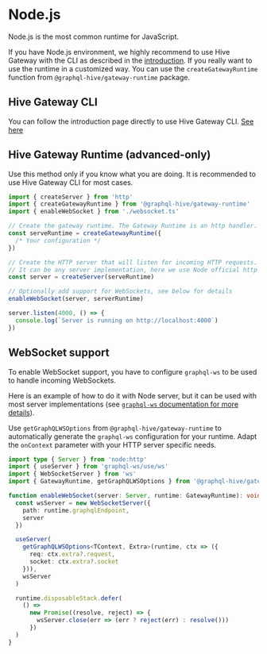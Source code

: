
# Node.js

Node.js is the most common runtime for JavaScript.

If you have Node.js environment, we highly recommend to use Hive Gateway with the CLI as described
in the [introduction](/docs/gateway). If you really want to use the runtime in a customized way. You
can use the `createGatewayRuntime` function from `@graphql-hive/gateway-runtime` package.

## Hive Gateway CLI

You can follow the introduction page directly to use Hive Gateway CLI. [See here](/docs/gateway)

## Hive Gateway Runtime (advanced-only)

Use this method only if you know what you are doing. It is recommended to use Hive Gateway CLI for
most cases.

```ts filename="index.ts"
import { createServer } from 'http'
import { createGatewayRuntime } from '@graphql-hive/gateway-runtime'
import { enableWebSocket } from './websocket.ts'

// Create the gateway runtime. The Gateway Runtime is an http handler.
const serveRuntime = createGatewayRuntime({
  /* Your configuration */
})

// Create the HTTP server that will listen for incoming HTTP requests.
// It can be any server implementation, here we use Node official http module.
const server = createServer(serveRuntime)

// Optionally add support for WebSockets, see below for details
enableWebSocket(server, serverRuntime)

server.listen(4000, () => {
  console.log(`Server is running on http://localhost:4000`)
})
```

## WebSocket support

To enable WebSocket support, you have to configure `graphql-ws` to be used to handle incoming
WebSockets.

Here is an example of how to do it with Node server, but it can be used with most server
implementations (see
[`graphql-ws` documentation for more details](https://the-guild.dev/graphql/ws/recipes#server)).

Use `getGraphQLWSOptions` from `@graphql-hive/gateway-runtime` to automatically generate the
`graphql-ws` configuration for your runtime. Adapt the `onContext` parameter with your HTTP server
specific needs.

```ts filename="websocket.ts"
import type { Server } from 'node:http'
import { useServer } from 'graphql-ws/use/ws'
import { WebSocketServer } from 'ws'
import { GatewayRuntime, getGraphQLWSOptions } from '@graphql-hive/gateway-runtime'

function enableWebSocket(server: Server, runtime: GatewayRuntime): void {
  const wsServer = new WebSocketServer({
    path: runtime.graphqlEndpoint,
    server
  })

  useServer(
    getGraphQLWSOptions<TContext, Extra>(runtime, ctx => ({
      req: ctx.extra?.request,
      socket: ctx.extra?.socket
    })),
    wsServer
  )

  runtime.disposableStack.defer(
    () =>
      new Promise((resolve, reject) => {
        wsServer.close(err => (err ? reject(err) : resolve()))
      })
  )
}
```
